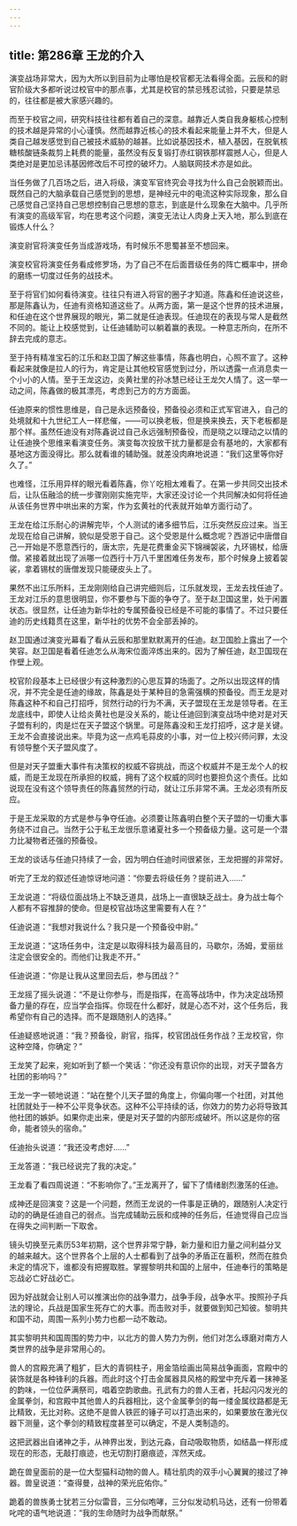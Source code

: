 ```yaml
---
---
---
```

title: 第286章 王龙的介入
---



演变战场非常大，因为大所以到目前为止哪怕是校官都无法看得全面。云辰和的尉官阶级大多都听说过校官中的那点事，尤其是校官的禁忌残忍试验，只要是禁忌的，往往都是被大家感兴趣的。

而至于校官之间，研究科技往往都有着自己的深意。越靠近人类自我身躯核心控制的技术越是异常的小心谨慎。然而越靠近核心的技术看起来能量上并不大，但是人类自己越发感觉到自己被技术威胁的越甚。比如说基因技术，植入基因，在脱氧核糖核酸链条裁剪上耗费的能量，虽然没有反复锻打赤红钢铁那样震撼人心，但是人类绝对是更加忌讳基因修改后不可控的破坏力。人脑联网技术亦是如此。

当任务做了几百场之后，进入将级，演变军官终究会寻找为什么自己会脱颖而出。既然自己的大脑承载自己感觉到的思想，是神经元中的电流这种实际现象，那么自己感觉自己坚持自己思想控制自己思想的意志，到底是什么现象在大脑中。几乎所有演变的高级军官，均在思考这个问题，演变无法让人肉身上天入地，那么到底在锻炼人什么？

演变尉官将演变任务当成游戏场，有时候乐不思蜀甚至不想回来。

演变校官将演变任务看成修罗场，为了自己不在后面晋级任务的阵亡概率中，拼命的磨练一切度过任务的战技术。

至于将官们如何看待演变。往往只有进入将官的圈子才知道。陈鑫和任迪说这些，那是陈鑫认为，任迪有资格知道这些了。从两方面，第一是这个世界的技术进展，和任迪在这个世界展现的眼光，第二就是任迪表现。任迪现在的表现与常人是截然不同的。能让上校感觉到，让任迪辅助可以躺着赢的表现。一种意志所向，在所不辞去完成的意志。

至于持有精准宝石的江乐和赵卫国了解这些事情，陈鑫也明白，心照不宣了。这种看起来就像是拉人的行为，肯定是让其他校官感觉到过分，所以透露一点消息卖一个小小的人情。至于王龙这边，炎黄社里的孙冰慧已经让王龙欠人情了。这一举一动之间，陈鑫做的极其漂亮，考虑到己方的方方面面。

任迪原来的惯性思维是，自己是永远预备役，预备役必须和正式军官进入，自己的处境就和十九世纪工人一样悲催，——可以换老板，但是换来换去，天下老板都是那个样。虽然任迪没有对陈鑫说过自己永远强制预备役，而是晓之以理动之以情的让任迪换个思维来看演变任务。演变每次投放干扰力量都是会有基地的，大家都有基地这方面没得比。那么就看谁的辅助强。就差没肉麻地说道：“我们这里等你好久了。”

也难怪，江乐用异样的眼光看着陈鑫，你丫吃相太难看了。在第一步共同交出技术后，让队伍融洽的统一步骤刚刚实施完毕，大家还没讨论一个共同解决如何将任迪从该任务世界中哄出来的方案，作为玄黄社的代表就开始单方面行动了。

王龙在给江乐耐心的讲解完毕，个人测试的诸多细节后，江乐突然反应过来。当王龙现在给自己讲解，貌似是受恩于自己。这个受恩是什么概念呢？西游记中唐僧自己一开始是不愿意西行的，唐太宗，先是花费重金买下锦襕袈裟，九环锡杖，给唐僧。紧接着就出现了派哪一位西行十万八千里困难任务发布，那个时候身上披着袈裟，拿着锡杖的唐僧发现只能硬皮头上了。

果然不出江乐所料，王龙刚刚给自己讲完细则后，江乐就发现，王龙去找任迪了。王龙对江乐的意思很明显，你不要参与下面的争夺了。至于赵卫国这里，处于闲置状态。很显然，让任迪为新华社的专属预备役已经是不可能的事情了。不过只要任迪的历史线籍贯在这里，新华社的优势不会全部丢掉的。

赵卫国通过演变光幕看了看从云辰和那里默默离开的任迪。赵卫国脸上露出了一个笑容。赵卫国是看着任迪怎么从海宋位面淬炼出来的。因为了解任迪，赵卫国现在作壁上观。

校官阶段基本上已经很少有这种激烈的心思互算的场面了。之所以出现这样的情况，并不完全是任迪的缘故，陈鑫是处于某种目的急需强横的预备役。而王龙是对陈鑫这种不和自己打招呼，贸然行动的行为不满，天子盟现在王龙是领导者。在王龙底线中，即使人让给炎黄社也是没关系的，能让任迪回到演变战场中绝对是对天子盟有利的，肉是烂在天子盟这个锅里。可是陈鑫没和王龙打招呼，这才是关键。王龙不会直接说出来。毕竟为这一点鸡毛蒜皮的小事，对一位上校兴师问罪，太没有领导整个天子盟风度了。

但是对天子盟重大事件有决策权的权威不容挑战，而这个权威并不是王龙个人的权威，而是王龙现在所承担的权威，拥有了这个权威的同时也要担负这个责任。比如说现在没有这个领导责任的陈鑫贸然的行动，就让江乐非常不满。王龙必须有所反应。

于是王龙采取的方式是参与争夺任迪。必须要让陈鑫明白整个天子盟的一切重大事务绕不过自己。当然于公于私王龙很乐意诸夏社多一个预备级力量。这可是一个潜力比凝物者还强的预备役。

王龙的谈话与任迪只持续了一会，因为明白任迪时间很紧张，王龙把握的非常好。

听完了王龙的叙述任迪惊讶地问道：“你要去将级任务？提前进入……”

王龙说道：“将级位面战场上不缺乏道具，战场上一直很缺乏战士。身为战士每个人都有不容推辞的使命。但是校官战场这里需要有人在？”

任迪说道：“我想对我说什么？我只是一个预备役中尉。”

王龙说道：“这场任务中，注定是以取得科技为最高目的，马歇尔，汤姆，爱丽丝注定会很安全的。而他们让我走不开。”

任迪说道：“你是让我从这里回去后，参与团战？”

王龙摇了摇头说道：“不是让你参与，而是指挥，在高等战场中，作为决定战场预备力量的存在，应当学会指挥。你现在什么都好，就是心态不对，这个任务后，我希望你有自己的选择。而不是跟随别人的选择。”

任迪疑惑地说道：“我？预备役，尉官，指挥，校官团战任务作战？王龙校官，你这种空降，你确定？”

王龙笑了起来，宛如听到了额一个笑话：“你还没有意识你的出现，对天子盟各方社团的影响吗？”

王龙一字一顿地说道：“站在整个儿天子盟的角度上，你偏向哪一个社团，对其他社团就处于一种不公平竞争状态。这种不公平持续的话，你效力的势力必将导致其他社团的嫉妒。如果你走出来，便是对天子盟的内部形成破坏。所以这是你的宿命，能者领头的宿命。”

任迪抬头说道：“我还没考虑好……”

王龙答道：“我已经说完了我的决定。”

王龙看了看四周说道：“不影响你了。”王龙离开了，留下了情绪剧烈激荡的任迪。

成神还是回演变？这是一个问题，然而王龙说的一件事是正确的，跟随别人决定行动的的确是任迪自己的弱点。当完成辅助云辰和成神的任务后，任迪觉得自己应当在得失之间判断一下取舍。

镜头切换至元素历53年初期，这个世界非常宁静，新力量和旧力量之间利益分叉的越来越大。这个世界各个上层的人士都看到了战争的矛盾正在蓄积，然而在胜负未定的情况下，谁都没有把握取胜。掌握黎明共和国的上层中，任迪奉行的策略是忘战必亡好战必亡。

因为好战就会让别人可以推演出你的战争潜力，战争手段，战争水平。按照孙子兵法的理论，兵战是国家生死存亡的大事。而击败对手，就要做到知己知彼。黎明共和国不动，周围一系列小势力也都一动不敢动。

其实黎明共和国周围的势力中，以北方的兽人势力为例，他们对怎么琢磨对南方人类世界的战争是非常用心的。

兽人的宫殿充满了粗犷，巨大的青铜柱子，用金箔绘画出简易战争画面，宫殿中的装饰就是各种锋利的兵器。而此时这个打击金属器具风格的殿堂中充斥着一抹神圣的韵味，一位位萨满祭司，唱着空韵歌曲。孔武有力的兽人王者，托起闪闪发光的金属拳剑，和宫殿中其他兽人的兵器相比，这个金属拳剑的每一缕金属纹路都是无比精致，无比对称。这绝不是兽人铁匠的锤子可以打造出来的，如果要放在激光仪器下测量，这个拳剑的精致程度甚至可以确定，不是人类制造的。

这把武器出自诸神之手，从神界出发，到达元淼，自动吸取物质，如结晶一样形成现在的形态，无敲打痕迹，也无切割打磨痕迹，浑然天成。

跪在兽皇面前的是一位大型猫科动物的兽人。精壮肌肉的双手小心翼翼的接过了神器。兽皇说道：“查得曼，战神的荣光庇佑你。”

跪着的兽族勇士犹若三分似雷音，三分似咆哮，三分似发动机马达，还有一份带着叱咤的语气地说道：“我的生命随时为战争而献祭。”